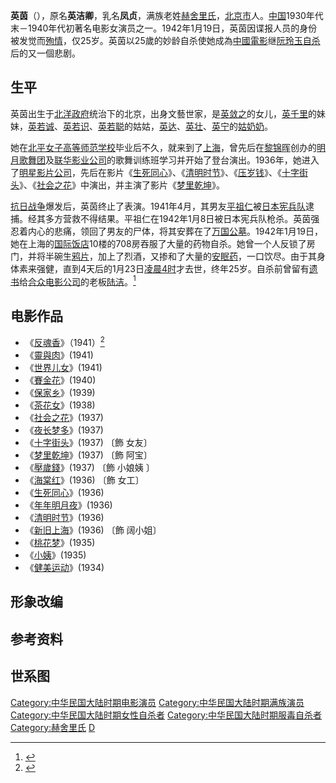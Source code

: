{{refimprove|time=2014-03-30T02:37:56+00:00}}
{{藝人
| 姓名 = 英茵
| 類型 = 女演員
| 圖片 = 英茵 1941.jpg
| 圖片簡介 = 
| 圖片尺寸 = 
| birthname = 英洁卿（本姓[[赫舍里氏|赫舍里氏]]）
| 別名 = 凤贞
| 羅馬拼音 = Ying Yin
| 民族 = [[满族|满族]][[正红旗|正红旗]]人
| 出生日期 = {{birth date|1916|3|28}}
| 出生地點 = {{CHN-1912}}[[京兆地方|京兆地方]]
| 國籍 = {{CHN-1928}}
| 籍貫 = [[北京市|北京]]
| 逝世日期 = {{death date and age|1942|1|23|1916|3|28}}
| 逝世地點 = {{CHN-1928|上海市}}
| 父母 = [[英敛之|英敛之]]（父）
| 音樂類型 = 
| 職業 = [[演員|演員]]
| 教育程度 = [[北京女子师范大学|北平女子高等师范学校]]毕业
| 代表作 = [[十字街头|十字街头]]、[[赛金花|赛金花]]、[[压岁钱|压岁钱]]
| 活躍年代 = 1936年－1942年
| 經紀公司 = 
| 網站 = 
| 獎項 = 
| imdb = 0948086
}}
'''英茵'''（{{bd|1916年|3月28日|1942年|1月23日|catIdx=Y}}），原名'''英洁卿'''，乳名'''凤贞'''，满族老姓[[赫舍里氏|赫舍里氏]]，[[北京市|北京市]]人。[[中華民國大陸時期|中国]]1930年代末－1940年代初著名电影女演员之一。1942年1月19日，英茵因谍报人员的身份被发觉而[[殉情|殉情]]，仅25岁。英茵以25歲的妙龄自杀使她成為[[中國電影|中國電影]]继[[阮玲玉|阮玲玉]][[自杀|自杀]]后的又一個悲剧。

==生平==
英茵出生于[[北洋政府|北洋政府]]统治下的北京，出身文藝世家，是[[英敛之|英敛之]]的女儿，[[英千里|英千里]]的妹妹，[[英若诚|英若诚]]、[[英若识|英若识]]、[[英若聪|英若聪]]的姑姑，[[英达|英达]]、[[英壮|英壮]]、[[英宁|英宁]]的[[姑奶奶|姑奶奶]]。

她在[[北京女子师范大学|北平女子高等师范学校]]毕业后不久，就来到了[[上海|上海]]，曾先后在[[黎锦晖|黎锦晖]]创办的[[明月歌舞团|明月歌舞团]]及[[联华影业公司|联华影业公司]]的歌舞训练班学习并开始了登台演出。1936年，她进入了[[明星影片公司|明星影片公司]]，先后在影片《[[生死同心|生死同心]]》、《[[清明时节|清明时节]]》、《[[压岁钱|压岁钱]]》、《[[十字街头|十字街头]]》、《[[社会之花|社会之花]]》中演出，并主演了影片《[[梦里乾坤|梦里乾坤]]》。

[[抗日战争|抗日战争]]爆发后，英茵终止了表演。1941年4月，其男友[[平祖仁|平祖仁]]被[[日本宪兵队|日本宪兵队]]逮捕。经其多方营救不得结果。平祖仁在1942年1月8日被日本宪兵队枪杀。英茵强忍着内心的悲痛，领回了男友的尸体，将其安葬在了[[万国公墓|万国公墓]]。1942年1月19日，她在上海的[[国际饭店|国际饭店]]10楼的708房吞服了大量的药物自杀。她曾一个人反锁了房门，并将半碗生[[鸦片|鸦片]]，加上了烈酒，又掺和了大量的[[安眠药|安眠药]]，一口饮尽。由于其身体素来强健，直到4天后的1月23日[[凌晨|凌晨]][[4时|4时]]才去世，终年25岁。自杀前曾留有[[遗书|遗书]]给[[合众电影公司|合众电影公司]]的老板[[陆洁|陆洁]]。<ref>{{Cite news|url=http://blog.sina.cn/dpool/blog/s/blog_6d666d790102vve7.html?cre=blogpagew&mod=f&loc=4&r=a&rfunc=-1|title=谍报影星英茵_老影迷零零玖|accessdate=2016-11-29|archive-date=2017-11-10|archive-url=https://web.archive.org/web/20171110024853/http://blog.sina.cn/dpool/blog/s/blog_6d666d790102vve7.html?cre=blogpagew&mod=f&loc=4&r=a&rfunc=-1|dead-url=no}}</ref>

==电影作品==
*《[[反魂香|反魂香]]》（1941）<ref>{{cite news | title=英茵参与影片及作品列表 | url=http://people.mtime.com/1030355/filmographies/ | publisher=时光网 | date=2014-03-29 | accessdate=2014-03-29 | archive-date=2019-07-23 | archive-url=https://web.archive.org/web/20190723111034/http://people.mtime.com/1030355/filmographies/ | dead-url=no }}</ref>
*《[[靈與肉_(1941年電影)|靈與肉]]》(1941)
*《[[世界儿女|世界儿女]]》(1941)
*《[[賽金花_(電影)|賽金花]]》(1940)
*《[[保家乡|保家乡]]》(1939)
*《[[茶花女_(1938年電影)|茶花女]]》(1938)
*《[[社会之花|社会之花]]》(1937)
*《[[夜长梦多|夜长梦多]]》(1937)
*《[[十字街头|十字街头]]》(1937) 〔飾 女友〕 
*《[[梦里乾坤|梦里乾坤]]》(1937)  〔飾 阿宝〕
*《[[壓歲錢_(電影)|壓歲錢]]》(1937) 〔飾 小娘姨 〕
*《[[海棠红|海棠红]]》(1936) 〔飾 女工〕
*《[[生死同心|生死同心]]》(1936)
*《[[年年明月夜|年年明月夜]]》(1936)
*《[[清明时节|清明时节]]》(1936)
*《[[新旧上海|新旧上海]]》(1936) 〔飾 阔小姐〕 
*《[[桃花梦|桃花梦]]》(1935)
*《[[小姨_(電影)|小姨]]》(1935)
*《[[健美运动_(电影)|健美运动]]》(1934)

==形象改编==
{{or|英茵很可能也是[[曹禺|曹禺]]的话剧《日出》中陈白露的[[原型|原型]]，二者有很多相似性。而2009年由[[周迅|周迅]]，[[李冰冰|李冰冰]]主演的电影《[[风声_(电影)|风声]]》中的顾晓梦的原型很可能也是英茵。}}

== 参考资料 ==
{{reflist}}

== 世系图 ==
<center>
{{familytree/start|style=font: 85% sans-serif;}}
{{familytree| | | | | | | | | | | | | | | | | | | | | |,|-|-|-|.|}}
{{familytree| | | | | | | | | | | | | | | | | | | | | Lz | | Md |Lz=英敛之|Md=[[英木狄|英木狄]]}}
{{familytree| | | | | | | | | | | | | | | | | | | | | |)|-|-|-|.|}}
{{familytree| | | | | | | | | | | | | | | | | | | | | Ql | | Yi |Ql=[[英千里|英千里]]|Yi=[[英茵|英茵]]}}
{{familytree| |,|-|-|-|v|-|-|-|v|-|-|-|-|-|-|-|v|-|-|-|^|-|-|-|v|-|-|-|v|-|-|-|v|-|-|-|v|-|-|-|.| |}}
{{familytree| Qx | | Rj | | Rq | | | | | | Rc | | | | | | Ro | | Ra | | Rs | | Rz | | Rx | | | | |Qx=[[英七香|英七香]]|Rj=[[英若敬|英若敬]]|Rq=[[英若勤|英若勤]]|Rc=[[英若诚|英若诚]]|Ro=[[英若聪|英若聪]]|Ra=[[英若采|英若采]]|Rs=[[英若识|英若识]]|Rz=[[英若智|英若智]]|Rx=[[英若娴|英若娴]]}}
{{familytree| | | | | |,|-|-|-|(| | | |,|-|-|-|(| | | |,|-|-|-|(| | | |,|-|-|-|(|}}
{{familytree| | | | | Ji | | Mi | | Xl | | Da | | Zh | | Fa | | Ni | | Yu |Ji=[[英健|英健]]|Mi=[[英明|英明]]|Xl=[[英小乐|英小乐]]|Da=[[英达|英达]]|Zh=[[英壮|英壮]]|Fa=[[英凡|英凡]]|Ni=[[英宁|英宁]]|Yu=[[英悦|英悦]]|=[[英|英]]|=[[英|英]]]}}
{{familytree| | | | | | | | | | | | | |,|-|-|-|(}}
{{familytree| | | | | | | | | | | | | Bt | | Rd |Bt=[[英巴图|英巴图]]|Rd=[[英如镝|英如镝]]}}
{{familytree/end}}
</center>

{{DEFAULTSORT:Y}}
[[Category:中华民国大陆时期电影演员|Category:中华民国大陆时期电影演员]]
[[Category:中华民国大陆时期满族演员|Category:中华民国大陆时期满族演员]]
[[Category:中华民国大陆时期女性自杀者|Category:中华民国大陆时期女性自杀者]]
[[Category:中华民国大陆时期服毒自杀者|Category:中华民国大陆时期服毒自杀者]]
[[Category:赫舍里氏|Category:赫舍里氏]]
[[Category:英姓|D]]